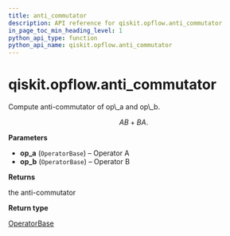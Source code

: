 ```yaml
---
title: anti_commutator
description: API reference for qiskit.opflow.anti_commutator
in_page_toc_min_heading_level: 1
python_api_type: function
python_api_name: qiskit.opflow.anti_commutator
---
```


# qiskit.opflow\.anti\_commutator

<Function id="qiskit.opflow.anti_commutator" name="anti_commutator" isDedicatedPage={true} github="https://github.com/qiskit/qiskit/tree/stable/0.20/qiskit/opflow/utils.py" signature="anti_commutator(op_a, op_b)">
  Compute anti-commutator of op\_a and op\_b.

  $$
  AB + BA.
  $$

  **Parameters**

  *   **op\_a** (`OperatorBase`) – Operator A
  *   **op\_b** (`OperatorBase`) – Operator B

  **Returns**

  the anti-commutator

  **Return type**

  [OperatorBase](qiskit.opflow.OperatorBase "qiskit.opflow.OperatorBase")
</Function>

